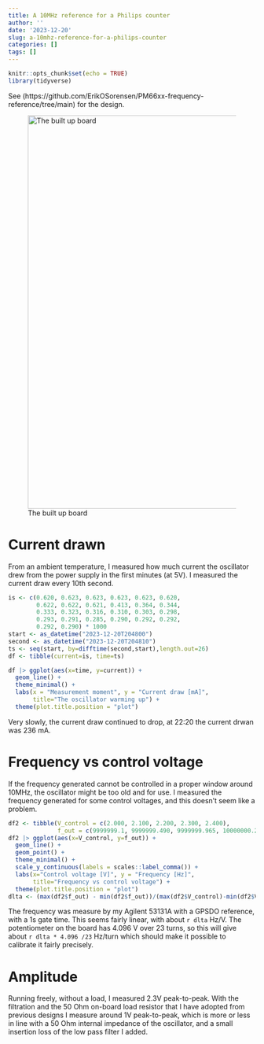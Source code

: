 ```yaml
---
title: A 10MHz reference for a Philips counter
author: ''
date: '2023-12-20'
slug: a-10mhz-reference-for-a-philips-counter
categories: []
tags: []
---
```



```r
knitr::opts_chunk$set(echo = TRUE)
library(tidyverse)
```

See (https://github.com/ErikOSorensen/PM66xx-frequency-reference/tree/main) for the design.

![The built up board](images/LRM_20231221_000118.jpg){width=800px}

# Current drawn

From an ambient temperature, I measured how much current the oscillator
drew from the power supply in the first minutes (at 5V). I measured
the current draw every 10th second.

```r
is <- c(0.620, 0.623, 0.623, 0.623, 0.623, 0.620, 
        0.622, 0.622, 0.621, 0.413, 0.364, 0.344,
        0.333, 0.323, 0.316, 0.310, 0.303, 0.298,
        0.293, 0.291, 0.285, 0.290, 0.292, 0.292,
        0.292, 0.290) * 1000
start <- as_datetime("2023-12-20T204800")
second <- as_datetime("2023-12-20T204810")                
ts <- seq(start, by=difftime(second,start),length.out=26)
df <- tibble(current=is, time=ts)
```

```r
df |> ggplot(aes(x=time, y=current)) +
  geom_line() +
  theme_minimal() +
  labs(x = "Measurement moment", y = "Current draw [mA]",
       title="The oscillator warming up") +
  theme(plot.title.position = "plot")
```

Very slowly, the current draw continued to drop, at 22:20 the current drwan was 236 mA.

# Frequency vs control voltage

If the frequency generated cannot be controlled in a proper window around 10MHz,
the oscillator might be too old and for use. I measured the frequency
generated for some control voltages, and this doesn't seem like a problem.

```r
df2 <- tibble(V_control = c(2.000, 2.100, 2.200, 2.300, 2.400),
              f_out = c(9999999.1, 9999999.490, 9999999.965, 10000000.246, 10000000.621))
df2 |> ggplot(aes(x=V_control, y=f_out)) +
  geom_line() +
  geom_point() + 
  theme_minimal() +
  scale_y_continuous(labels = scales::label_comma()) +
  labs(x="Control voltage [V]", y = "Frequency [Hz]", 
       title="Frequency vs control voltage") +
  theme(plot.title.position = "plot")
dlta <- (max(df2$f_out) - min(df2$f_out))/(max(df2$V_control)-min(df2$V_control))
```

The frequency was measure by my Agilent 53131A with a GPSDO reference,
with a 1s gate time. This seems fairly linear, with about
`r dlta`
Hz/V. The potentiometer on the board has 4.096 V over 23 turns, so this will
give about `r dlta * 4.096 /23` Hz/turn which should make it possible to 
calibrate it fairly precisely.


# Amplitude

Running freely, without a load, I measured 2.3V peak-to-peak. With the filtration
and the 50 Ohm on-board load resistor that I have adopted from previous designs I measure
around 1V peak-to-peak, which is more or less in line with a 50 Ohm internal
impedance of the oscillator, and a small insertion loss of the low pass filter
I added.


